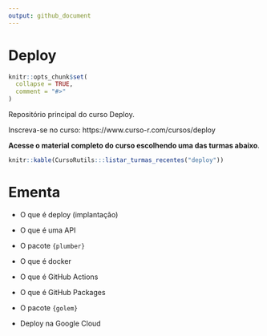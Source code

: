 ```yaml
---
output: github_document
---
```


# Deploy

<!-- README.md is generated from README.Rmd. Please edit that file -->

```r
knitr::opts_chunk$set(
  collapse = TRUE,
  comment = "#>"
)
```

Repositório principal do curso Deploy.

Inscreva-se no curso: https://www.curso-r.com/cursos/deploy

**Acesse o material completo do curso escolhendo uma das turmas abaixo**.

```r
knitr::kable(CursoRutils:::listar_turmas_recentes("deploy"))
```

# Ementa

- O que é deploy (implantação)

- O que é uma API

- O pacote `{plumber}`

- O que é docker

- O que é GitHub Actions

- O que é GitHub Packages

- O pacote `{golem}`

- Deploy na Google Cloud
